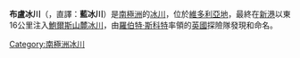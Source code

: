 {{unreferenced|time=2018-07-05T15:53:20+00:00}}
{{Coord|77|50|S|164|10|E|source:GNIS|display=title}}

'''布盧冰川'''（{{lang-en|Blue Glacier}}，直譯：'''藍冰川'''）是[[南極洲|南極洲]]的[[冰川|冰川]]，位於[[維多利亞地|維多利亞地]]，最終在[[新港_(南極洲)|新港]]以東16公里注入[[鮑爾斯山麓冰川|鮑爾斯山麓冰川]]，由[[羅伯特·斯科特|羅伯特·斯科特]]率領的[[英國|英國]]探險隊發現和命名。

{{DEFAULTSORT:Blue Glacier}}
[[Category:南極洲冰川|Category:南極洲冰川]]


{{ScottCoast-geo-stub}}
